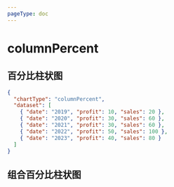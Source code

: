 ```yaml
---
pageType: doc
---
```


# columnPercent


## 百分比柱状图

<ColumnPercentChart />

```json title="百分比柱状图"  {2}
{
  "chartType": "columnPercent",
  "dataset": [
    { "date": "2019", "profit": 10, "sales": 20 },
    { "date": "2020", "profit": 30, "sales": 60 },
    { "date": "2021", "profit": 30, "sales": 60 },
    { "date": "2022", "profit": 50, "sales": 100 },
    { "date": "2023", "profit": 40, "sales": 80 }
  ]
}
```

## 组合百分比柱状图

<CombinationColumnPercentChart />
